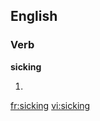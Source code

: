 ==English==

===Verb===
'''sicking'''

# {{present participle of|sick}}

[[fr:sicking]]
[[vi:sicking]]